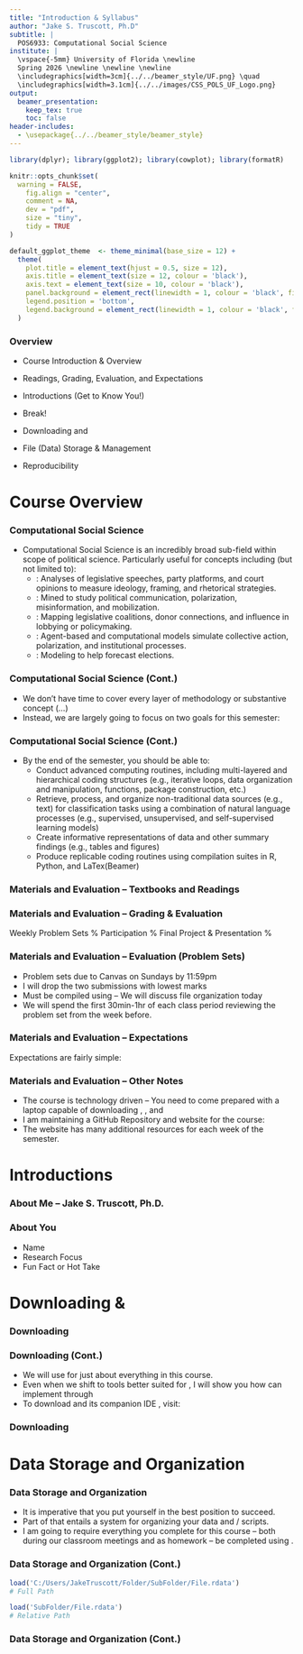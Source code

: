 ```yaml
---
title: "Introduction & Syllabus"
author: "Jake S. Truscott, Ph.D"
subtitle: |
  POS6933: Computational Social Science
institute: |
  \vspace{-5mm} University of Florida \newline
  Spring 2026 \newline \newline \newline
  \includegraphics[width=3cm]{../../beamer_style/UF.png} \quad 
  \includegraphics[width=3.1cm]{../../images/CSS_POLS_UF_Logo.png}
output: 
  beamer_presentation:
    keep_tex: true
    toc: false
header-includes:
  - \usepackage{../../beamer_style/beamer_style}
---
```


```r
library(dplyr); library(ggplot2); library(cowplot); library(formatR)

knitr::opts_chunk$set(
  warning = FALSE, 
	fig.align = "center",
	comment = NA,
	dev = "pdf",
	size = "tiny",
	tidy = TRUE
)

default_ggplot_theme  <- theme_minimal(base_size = 12) +
  theme(
    plot.title = element_text(hjust = 0.5, size = 12),
    axis.title = element_text(size = 12, colour = 'black'),
    axis.text = element_text(size = 10, colour = 'black'),
    panel.background = element_rect(linewidth = 1, colour = 'black', fill = NA), 
    legend.position = 'bottom', 
    legend.background = element_rect(linewidth = 1, colour = 'black', fill = NA), 
  )

```

### Overview

-   Course Introduction & Overview

    \par \vspace{2.5mm}

-   Readings, Grading, Evaluation, and Expectations

    \par \vspace{2.5mm}

-   Introductions (Get to Know You!)

    \par \vspace{2.5mm}

-   Break! \par \vspace{2.5mm}

-   Downloading \texttt{R} and \texttt{Python}

    \par \vspace{2.5mm}

-   File (Data) Storage & Management

    \par \vspace{2.5mm}

-   Reproducibility

    \par \vspace{2.5mm}

# Course Overview

### Computational Social Science

-   Computational Social Science is an incredibly broad sub-field within scope of political science. Particularly useful for concepts including (but not limited to):
    \par \vspace{2.5mm}
    -   \footnotesize \textbf{Text as Data}: Analyses of legislative speeches, party platforms, and court opinions to measure ideology, framing, and rhetorical strategies.
    -   \footnotesize \textbf{Social Media \& Online Behavior}: Mined to study political communication, polarization, misinformation, and mobilization.
    -   \footnotesize \textbf{Networks \& Relationships}: Mapping legislative coalitions, donor connections, and influence in lobbying or policymaking.
    -   \footnotesize \textbf{Simulation \& Modeling}: Agent-based and computational models simulate collective action, polarization, and institutional processes.
    -   \footnotesize \textbf{Elections \& Campaigns}: Modeling to help forecast elections.

### Computational Social Science (Cont.)

-   We don't have time to cover every layer of methodology or substantive concept (\emph{nor would I feel qualified}...)
-   Instead, we are largely going to focus on two goals for this semester: \par \vspace{2.5mm}
\begin{enumerate}
\item Improve your proficiency and competency with programming in \texttt{R} and (to a lesser extent) \texttt{Python} \par \vspace{2.5mm}
\item Introduce methodologies primarily in the realm of \texttt{Text as Data} – with an eye towards both conceptual knowledge and application.
\end{enumerate}


### Computational Social Science (Cont.)
- By the end of the semester, you should be able to: \par \vspace{2.5mm}
  - Conduct advanced computing routines, including multi-layered and hierarchical coding structures \footnotesize (e.g., iterative loops, data organization and manipulation, functions, package construction, etc.) \par \vspace{1.5mm}
  - Retrieve, process, and organize non-traditional data sources (e.g., text) for classification tasks using a combination of natural language processes (e.g., supervised, unsupervised, and self-supervised learning
models) \par \vspace{1.5mm}
  - Create informative representations of data and other summary findings (e.g., tables and figures) \par \vspace{1.5mm}
  - Produce replicable coding routines using compilation suites in R, Python, and LaTex(Beamer) \par \vspace{1.5mm} 


### Materials and Evaluation -- Textbooks and Readings

\begin{columns}[T] % top-aligned columns
  \begin{column}{0.65\textwidth}
  \par \vspace{2.5mm}
  
  \begin{itemize}
  
  \item  \textbf{Required}: Grimmer, J., Roberts, M. E., \& Stewart, B. M. (2022). \emph{Text as data: A new framework for machine learning and the social sciences}. Princeton University Press. \par \vspace{2.5mm}
  
  \item \textbf{Recommended}: Llaudet, E., \& Imai, K. (2023). \emph{Data analysis for social science: A friendly and practical introduction}. Princeton University Press. \par \vspace{2.5mm}
  
  \item Articles Posted to Canvas (Have all readings complete before coming to class!)
  
  \end{itemize}
  \end{column}

  \begin{column}{0.35\textwidth}
    \centering
    \includegraphics[width=0.55\linewidth]{../../images/text_as_data.jpg} \par \vspace{1mm}
    \includegraphics[width=0.55\linewidth]{../../images/data_analysis_for_social_science.jpg}

  \end{column}
\end{columns}



### Materials and Evaluation -- Grading & Evaluation

Weekly Problem Sets    \dotfill 40\% \par \vspace{1.5mm} 
Participation \dotfill 10\% \par \vspace{1.5mm} 
Final Project \& Presentation \dotfill 50\% \par \vspace{1.5mm} 




### Materials and Evaluation -- Evaluation (Problem Sets)

- Problem sets due to Canvas on Sundays by 11:59pm \par \vspace{1.5mm}

- I will drop the two submissions with lowest marks \par \vspace{1.5mm}

- Must be compiled using \texttt{RMarkdown} -- We will discuss file organization today \par \vspace{1.5mm}

- We will spend the first 30min-1hr of each class period reviewing the problem set from the week before. 


### Materials and Evaluation -- Expectations 

Expectations are fairly simple: \par \vspace{5mm}

\begin{enumerate}

\item Come to Class Prepared \& Ready to Learn  \par \vspace{2.5mm}

\item Don't Be Afraid to Ask for Help  \par \vspace{2.5mm}

\item Embrace the Learning Curve


\end{enumerate}


### Materials and Evaluation -- Other Notes

- The course is technology driven -- You need to come prepared with a laptop capable of downloading \texttt{R}, \texttt{RStudio}, and \texttt{Python} \par \vspace{2.5mm}

- I am maintaining a GitHub Repository and website for the course: \url{https://jaketruscott.github.io/CSS_POS_UF/} \par \vspace{2.5mm}

- The website has many additional resources for each week of the semester. 



# Introductions

### About Me -- Jake S. Truscott, Ph.D.

\begin{columns}[T] % top-aligned columns
  \begin{column}{0.65\textwidth}
  \par \vspace{2.5mm}
  
  \begin{itemize}
  
  \item Research Focus: American Judiciary \& CSS  \par \vspace{2.5mm}
    \item Proud UGA Grad \par \vspace{1.5mm}
    \item Fav Conspiracy Theory: The New York Mets are a Though Experiment Created by Harvard University to Study the Emotional Pain Tolerance of American Sports Fans \par \vspace{1.5mm}
    \item My Wife is Very Pregnant -- We may need to skip a week last minute in late-February/early-March (TBD) \par \vspace{1.5mm}
  \end{itemize}
  \end{column}

  \begin{column}{0.5\textwidth}
    \centering
    \vspace{2.5mm}
    \includegraphics[width=0.75\linewidth]{../../images/me.jpg}
    \vfill

  \end{column}
\end{columns}





### About You

- Name \par \vspace{2.5mm}
- Research Focus \par \vspace{2.5mm}
- Fun Fact or Hot Take \par \vspace{2.5mm}


# Downloading \texttt{R} & \texttt{Python}

### Downloading \texttt{R} \hspace{1.5mm} \includegraphics[width=5mm]{../../images/R_logo.png}

\begin{itemize}
  
  \item \texttt{R} is a programming language and environment for statistical computing and data analysis. \par \vspace{2.5mm}
  
  \item It is designed specifically for working with data, running statistical tests, creating models, and visualizing results. \par \vspace{2.5mm}
  
  \item \textbf{Why \texttt{R} and not \texttt{Stata} or \texttt{Python}} (exclusively)? \par \vspace{2.5mm}
  
  \begin{itemize}
    \item \texttt{R} is incredibly flexible, intuitive, easily accessible, and free! 
  \end{itemize}
  
  \end{itemize}





### Downloading \texttt{R} (Cont.) \hspace{1.5mm} \includegraphics[width=5mm]{../../images/R_logo.png}

- We will use \texttt{R} for just about everything in this course. \par \vspace{2.5mm}

- Even when we shift to tools better suited for \texttt{Python}, I will show you how can implement through \texttt{R} \par \vspace{2.5mm}

- To download \texttt{R} and its companion IDE \texttt{RStudio}, visit: \url{https://jaketruscott.github.io/CSS_POS_UF/class_1/downloading_R.html} \par \vspace{2.5mm}


















### Downloading \texttt{Python} \hspace{1.5mm} \includegraphics[width=5mm]{../../images/Python_logo.png}
  
  \begin{itemize}
  
  \item \texttt{Python} is a versatile, general-purpose programming language – it can be used for web development, data analysis, automation, machine learning, and more. \par \vspace{2.5mm}
  
  \item Many of you may already have exposure to \texttt{Python} from Dr. Arfi's classes -- You are welcome to use more \texttt{Python} if you so choose, though I will be teaching \texttt{R} primarily.  \par \vspace{2.5mm}
  
  \item To download \texttt{R} and its companion IDE \texttt{RStudio}, visit: \url{https://jaketruscott.github.io/CSS_POS_UF/class_1/downloading_Python.html} \par \vspace{2.5mm}

  
  \end{itemize}




















# Data Storage and Organization

### Data Storage and Organization

- It is imperative that you put yourself in the best position to succeed. \par \vspace{2.5mm}

- Part of that entails a system for organizing your data and \texttt{R}/\texttt{Python} scripts. \par \vspace{2.5mm}

- I am going to require everything you complete for this course -- both during our classroom meetings and as homework -- be completed using \texttt{RMarkdown}. 


### Data Storage and Organization (Cont.)

\begin{itemize}

\item We are going to create a directory (folder) to house all of your data, code, and other materials. \par \vspace{2.5mm}

\item \texttt{R} is able to create localized project directories and provides the ability to load or export from a relative path -- i.e., you do \underline{not} need to include the full path to a file.  \par \vspace{2.5mm}

\item Ex: Assuming \texttt{R} Project is Located in \footnotesize{\textbf{"C:/Users/JakeTruscott/Folder"}}

\end{itemize}

\footnotesize
```r

load('C:/Users/JakeTruscott/Folder/SubFolder/File.rdata') 
# Full Path

load('SubFolder/File.rdata') 
# Relative Path

```




### Data Storage and Organization (Cont.)

\begin{enumerate}

\item Create a new folder -- somewhere obvious and unlikely to be accidentally deleted. \par \vspace{1.5mm}

\item Open \texttt{RStudio} \par \vspace{2.5mm}

\item Navigate to \texttt{File} $\rightarrow$ \texttt{New Project...} \par \vspace{1.5mm}

\item Select \texttt{Existing Directory} \par \vspace{1.5mm}

\item Navigate to and Select the folder you created in Step 1 \par \vspace{1.5mm}

\item Check \texttt{Open in New Session} and Select \texttt{Open} \par \vspace{1.5mm}

\end{enumerate}
